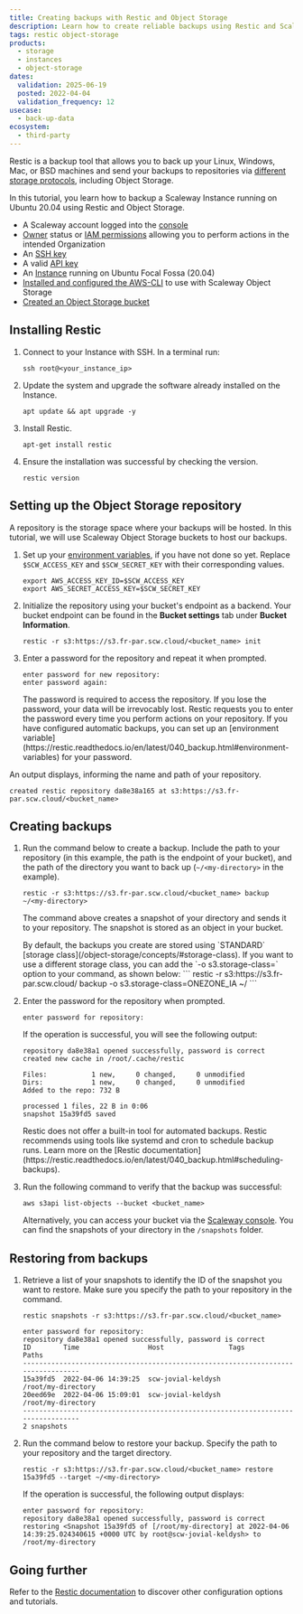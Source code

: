 ```yaml
---
title: Creating backups with Restic and Object Storage
description: Learn how to create reliable backups using Restic and Scaleway Object Storage. This step-by-step guide covers the complete process for setting up, configuring, and managing secure backups.
tags: restic object-storage
products:
  - storage
  - instances
  - object-storage
dates:
  validation: 2025-06-19
  posted: 2022-04-04
  validation_frequency: 12
usecase:
  - back-up-data
ecosystem:
  - third-party
---
```



Restic is a backup tool that allows you to back up your Linux, Windows, Mac, or BSD machines and send your backups to repositories via [different storage protocols](https://restic.readthedocs.io/en/stable/030_preparing_a_new_repo.html), including Object Storage.

In this tutorial, you learn how to backup a Scaleway Instance running on Ubuntu 20.04 using Restic and Object Storage.

<Requirements />

- A Scaleway account logged into the [console](https://console.scaleway.com)
- [Owner](/iam/concepts/#owner) status or [IAM permissions](/iam/concepts/#permission) allowing you to perform actions in the intended Organization
- An [SSH key](/organizations-and-projects/how-to/create-ssh-key/)
- A valid [API key](/iam/how-to/create-api-keys/)
- An [Instance](/instances/how-to/create-an-instance/) running on Ubuntu Focal Fossa (20.04)
- [Installed and configured the AWS-CLI](/object-storage/api-cli/object-storage-aws-cli/) to use with Scaleway Object Storage
- [Created an Object Storage bucket](/object-storage/how-to/create-a-bucket/)

## Installing Restic

1. Connect to your Instance with SSH. In a terminal run:
    ```
    ssh root@<your_instance_ip>
    ```
2. Update the system and upgrade the software already installed on the Instance.
    ```
    apt update && apt upgrade -y
    ```
3. Install Restic.
    ```
    apt-get install restic
    ```
4. Ensure the installation was successful by checking the version.
    ```
    restic version
    ```

## Setting up the Object Storage repository

A repository is the storage space where your backups will be hosted. In this tutorial, we will use Scaleway Object Storage buckets to host our backups.

1. Set up your [environment variables](/scaleway-cli/reference-content/environment-variables/), if you have not done so yet. Replace `$SCW_ACCESS_KEY` and `$SCW_SECRET_KEY` with their corresponding values.
    ```
    export AWS_ACCESS_KEY_ID=$SCW_ACCESS_KEY
    export AWS_SECRET_ACCESS_KEY=$SCW_SECRET_KEY
    ```
2. Initialize the repository using your bucket's endpoint as a backend. Your bucket endpoint can be found in the **Bucket settings** tab under **Bucket Information**.
    ```
    restic -r s3:https://s3.fr-par.scw.cloud/<bucket_name> init
    ```
3. Enter a password for the repository and repeat it when prompted.
    ```
    enter password for new repository:
    enter password again:
    ```
    <Message type="important">
      The password is required to access the repository. If you lose the password, your data will be irrevocably lost.
    </Message>

    <Message type="tip">
      Restic requests you to enter the password every time you perform actions on your repository. If you have configured automatic backups, you can set up an [environment variable](https://restic.readthedocs.io/en/latest/040_backup.html#environment-variables) for your password.
    </Message>

An output displays, informing the name and path of your repository.

```
created restic repository da8e38a165 at s3:https://s3.fr-par.scw.cloud/<bucket_name>
```

## Creating backups

1. Run the command below to create a backup. Include the path to your repository (in this example, the path is the endpoint of your bucket), and the path of the directory you want to back up (`~/<my-directory>` in the example).
    ```
    restic -r s3:https://s3.fr-par.scw.cloud/<bucket_name> backup ~/<my-directory>
    ```

    The command above creates a snapshot of your directory and sends it to your repository. The snapshot is stored as an object in your bucket.

    <Message type="tip">
      By default, the backups you create are stored using `STANDARD` [storage class](/object-storage/concepts/#storage-class). If you want to use a different storage class, you can add the `-o s3.storage-class=<STORAGE_CLASS>` option to your command, as shown below:
      ```
      restic -r s3:https://s3.fr-par.scw.cloud/<bucket_name> backup -o s3.storage-class=ONEZONE_IA ~/<my-directory>
      ```
    </Message>
2. Enter the password for the repository when prompted.
    ```
    enter password for repository:
    ```

    If the operation is successful, you will see the following output:

    ```
    repository da8e38a1 opened successfully, password is correct
    created new cache in /root/.cache/restic

    Files:           1 new,     0 changed,     0 unmodified
    Dirs:            1 new,     0 changed,     0 unmodified
    Added to the repo: 732 B

    processed 1 files, 22 B in 0:06
    snapshot 15a39fd5 saved
    ```

    <Message type="tip">
      Restic does not offer a built-in tool for automated backups. Restic recommends using tools like systemd and cron to schedule backup runs. Learn more on the [Restic documentation](https://restic.readthedocs.io/en/latest/040_backup.html#scheduling-backups).
    </Message>
3. Run the following command to verify that the backup was successful:
    ```
    aws s3api list-objects --bucket <bucket_name>
    ```

    Alternatively, you can access your bucket via the [Scaleway console](https://console.scaleway.com/object-storage/buckets/). You can find the snapshots of your directory in the `/snapshots` folder.

## Restoring from backups

1. Retrieve a list of your snapshots to identify the ID of the snapshot you want to restore. Make sure you specify the path to your repository in the command.
    ```
    restic snapshots -r s3:https://s3.fr-par.scw.cloud/<bucket_name>

    enter password for repository:
    repository da8e38a1 opened successfully, password is correct
    ID        Time                 Host                Tags        Paths
    ---------------------------------------------------------------------------------
    15a39fd5  2022-04-06 14:39:25  scw-jovial-keldysh              /root/my-directory
    20eed69e  2022-04-06 15:09:01  scw-jovial-keldysh              /root/my-directory
    ---------------------------------------------------------------------------------
    2 snapshots
    ```
2. Run the command below to restore your backup. Specify the path to your repository and the target directory.
    ```
    restic -r s3:https://s3.fr-par.scw.cloud/<bucket_name> restore 15a39fd5 --target ~/<my-directory>
    ```

    If the operation is successful, the following output displays:

    ```
    enter password for repository:
    repository da8e38a1 opened successfully, password is correct
    restoring <Snapshot 15a39fd5 of [/root/my-directory] at 2022-04-06 14:39:25.024340615 +0000 UTC by root@scw-jovial-keldysh> to /root/my-directory
    ```

## Going further

Refer to the [Restic documentation](https://restic.readthedocs.io/en/stable/010_introduction.html) to discover other configuration options and tutorials.